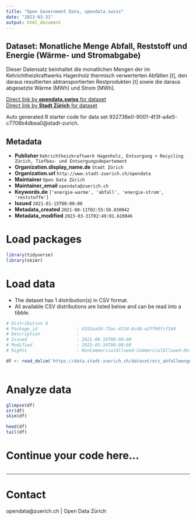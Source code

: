 ```yaml
---
title: "Open Government Data, opendata.swiss"
date: "2023-03-31"
output: html_document
---
```


## Dataset: Monatliche Menge Abfall, Reststoff und Energie (Wärme- und Stromabgabe)

Dieser Datensatz beinhaltet die monatlichen Mengen der im Kehrichtheizkraftwerks Hagenholz thermisch verwerterten Abfällen [t], den daraus resultierten abtransportierten Restprodukten [t] sowie die daraus abgesetzte Wärme [MWh] und Strom [MWh]. 

[Direct link by **opendata.swiss** for dataset](https://opendata.swiss/de/dataset/monatliche-menge-abfall-restoff-und-energie-warme-und-stromabgabe)<br>
[Direct link by **Stadt Zürich** for dataset](https://data.stadt-zuerich.ch/dataset/erz_abfallmenge_energie_khkw)

Auto generated R starter code for data set 932736e0-9001-4f3f-a4e5-c7708b4dbea0@stadt-zurich.

## Metadata

- **Publisher** `Kehrichtheizkraftwerk Hagenholz, Entsorgung + Recycling Zürich, Tiefbau- und Entsorgungsdepartement`
- **Organization.display_name.de** `Stadt Zürich`
- **Organization.url** `http://www.stadt-zuerich.ch/opendata`
- **Maintainer** `Open Data Zürich`
- **Maintainer_email** `opendata@zuerich.ch`
- **Keywords.de** `['energie-warme', 'abfall', 'energie-strom', 'reststoffe']`
- **Issued** `2021-01-15T00:00:00`
- **Metadata_created** `2021-08-11T02:55:58.830042`
- **Metadata_modified** `2023-03-31T02:49:01.610846`


# Load packages

```r

library(tidyverse)
library(skimr)

```

# Load data

-   The dataset has 1 distribution(s) in CSV format.
-   All available CSV distributions are listed below and can be read into a tibble.

```r

# Distribution 0
# Package_id               : 6353aa59-73ac-413d-8c48-e2ff98fcf3d4
# Description              : 
# Issued                   : 2021-08-10T00:00:00
# Modified                 : 2023-03-30T00:00:00
# Rights                   : NonCommercialAllowed-CommercialAllowed-ReferenceNotRequired

df <- read_delim('https://data.stadt-zuerich.ch/dataset/erz_abfallmenge_energie_khkw/download/abfallmenge_energie_khkw.csv')



```

# Analyze data

```r

glimpse(df)
str(df)
skim(df)

head(df)
tail(df)

```

# Continue your code here...

```r

```

------------------------------------------------------------------------

# Contact

opendata@zuerich.ch | Open Data Zürich
